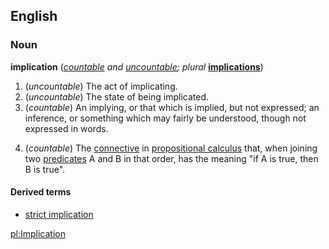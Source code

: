 ==English==
===Noun===
'''implication''' (''[[countable]] and [[uncountable]]; plural'' '''[[implications]]''')

#(''uncountable'') The act of implicating.
#(''uncountable'') The state of being implicated.
#(''countable'') An implying, or that which is implied, but not expressed; an inference, or something which may fairly be understood, though not expressed in words.
#{{logic}} (''countable'') The [[connective]] in [[propositional calculus]] that, when joining two [[predicate]]s A and B in that order, has the meaning "if A is true, then B is true".

====Derived terms====
*[[strict implication]]

[[pl:Implication]]